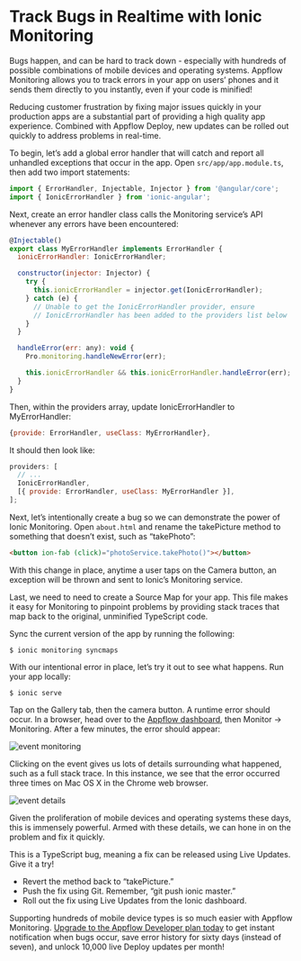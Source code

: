 # Track Bugs in Realtime with Ionic Monitoring

Bugs happen, and can be hard to track down - especially with hundreds of possible combinations of mobile devices and operating systems. Appflow Monitoring allows you to track errors in your app on users’ phones and it sends them directly to you instantly, even if your code is minified!

Reducing customer frustration by fixing major issues quickly in your production apps are a substantial part of providing a high quality app experience. Combined with Appflow Deploy, new updates can be rolled out quickly to address problems in real-time.

To begin, let’s add a global error handler that will catch and report all unhandled exceptions that occur in the app. Open `src/app/app.module.ts`, then add two import statements:

```javascript
import { ErrorHandler, Injectable, Injector } from '@angular/core';
import { IonicErrorHandler } from 'ionic-angular';
```

Next, create an error handler class calls the Monitoring service’s API whenever any errors have been encountered:

```javascript
@Injectable()
export class MyErrorHandler implements ErrorHandler {
  ionicErrorHandler: IonicErrorHandler;

  constructor(injector: Injector) {
    try {
      this.ionicErrorHandler = injector.get(IonicErrorHandler);
    } catch (e) {
      // Unable to get the IonicErrorHandler provider, ensure
      // IonicErrorHandler has been added to the providers list below
    }
  }

  handleError(err: any): void {
    Pro.monitoring.handleNewError(err);

    this.ionicErrorHandler && this.ionicErrorHandler.handleError(err);
  }
}
```

Then, within the providers array, update IonicErrorHandler to MyErrorHandler:

```javascript
{provide: ErrorHandler, useClass: MyErrorHandler},
```

It should then look like:

```javascript
providers: [
  // ...
  IonicErrorHandler,
  [{ provide: ErrorHandler, useClass: MyErrorHandler }],
];
```

Next, let’s intentionally create a bug so we can demonstrate the power of Ionic Monitoring. Open `about.html` and rename the takePicture method to something that doesn’t exist, such as “takePhoto”:

```html
<button ion-fab (click)="photoService.takePhoto()"></button>
```

With this change in place, anytime a user taps on the Camera button, an exception will be thrown and sent to Ionic’s Monitoring service.

Last, we need to need to create a Source Map for your app. This file makes it easy for Monitoring to pinpoint problems by providing stack traces that map back to the original, unminified TypeScript code.

Sync the current version of the app by running the following:

```shell
$ ionic monitoring syncmaps
```

With our intentional error in place, let’s try it out to see what happens. Run your app locally:

```shell
$ ionic serve
```

Tap on the Gallery tab, then the camera button. A runtime error should occur. In a browser, head over to the [Appflow dashboard](https://dashboard.ionicframework.com), then Monitor -> Monitoring. After a few minutes, the error should appear:

![event monitoring](./_assets/img/monitoring-event.png)

Clicking on the event gives us lots of details surrounding what happened, such as a full stack trace. In this instance, we see that the error occurred three times on Mac OS X in the Chrome web browser.

![event details](./_assets/img/monitoring-details.png)

Given the proliferation of mobile devices and operating systems these days, this is immensely powerful. Armed with these details, we can hone in on the problem and fix it quickly.

This is a TypeScript bug, meaning a fix can be released using Live Updates. Give it a try!

- Revert the method back to “takePicture.”
- Push the fix using Git. Remember, “git push ionic master.”
- Roll out the fix using Live Updates from the Ionic dashboard.

Supporting hundreds of mobile device types is so much easier with Appflow Monitoring. [Upgrade to the Appflow Developer plan today](https://dashboard.ionicframework.com/settings/billing) to get instant notification when bugs occur, save error history for sixty days (instead of seven), and unlock 10,000 live Deploy updates per month!
